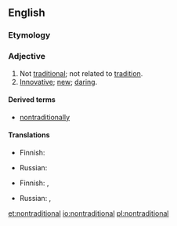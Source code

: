 ==English==

===Etymology===
{{prefix|non|traditional}}

===Adjective===
{{en-adj}}

# Not [[traditional]]; not related to [[tradition]].
# [[innovative|Innovative]]; [[new]]; [[daring]].

====Derived terms====
* [[nontraditionally]]

====Translations====
{{trans-top|not traditional}}
* Finnish: {{t-|fi|epäperinteinen}}
{{trans-mid}}
* Russian: {{t|ru|нетрадиционный|tr=netradiciónnyj|sc=Cyrl}}
{{trans-bottom}}

{{trans-top|innovative, new, daring}}
* Finnish: {{t-|fi|uudenlainen}}, {{t-|fi|epäperinteinen}}
{{trans-mid}}
* Russian: {{t|ru|инновационный|tr=innovaciónnyj|sc=Cyrl}}, {{t|ru|нетрадиционный|tr=netradiciónnyj|sc=Cyrl}}
{{trans-bottom}}

[[et:nontraditional]]
[[io:nontraditional]]
[[pl:nontraditional]]
